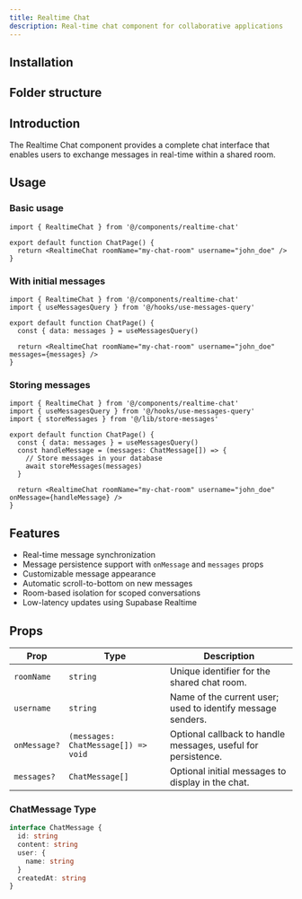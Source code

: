 ```yaml
---
title: Realtime Chat
description: Real-time chat component for collaborative applications
---
```


<div className="flex flex-row -space-x-px w-full">
  <BlockPreview name="realtime-chat" isPair />
  <BlockPreview name="realtime-chat" isPair />
</div>

## Installation

<BlockItem
  name="realtime-chat-tanstack"
  description="Renders a real-time chat interface for users in a shared room."
/>

## Folder structure

<RegistryBlock itemName="realtime-chat-tanstack" />

## Introduction

The Realtime Chat component provides a complete chat interface that enables users to exchange messages in real-time within a shared room.

## Usage

### Basic usage

```tsx
import { RealtimeChat } from '@/components/realtime-chat'

export default function ChatPage() {
  return <RealtimeChat roomName="my-chat-room" username="john_doe" />
}
```

### With initial messages

```tsx
import { RealtimeChat } from '@/components/realtime-chat'
import { useMessagesQuery } from '@/hooks/use-messages-query'

export default function ChatPage() {
  const { data: messages } = useMessagesQuery()

  return <RealtimeChat roomName="my-chat-room" username="john_doe" messages={messages} />
}
```

### Storing messages

```tsx
import { RealtimeChat } from '@/components/realtime-chat'
import { useMessagesQuery } from '@/hooks/use-messages-query'
import { storeMessages } from '@/lib/store-messages'

export default function ChatPage() {
  const { data: messages } = useMessagesQuery()
  const handleMessage = (messages: ChatMessage[]) => {
    // Store messages in your database
    await storeMessages(messages)
  }

  return <RealtimeChat roomName="my-chat-room" username="john_doe" onMessage={handleMessage} />
}
```

## Features

- Real-time message synchronization
- Message persistence support with `onMessage` and `messages` props
- Customizable message appearance
- Automatic scroll-to-bottom on new messages
- Room-based isolation for scoped conversations
- Low-latency updates using Supabase Realtime

## Props

| Prop         | Type                                | Description                                                   |
| ------------ | ----------------------------------- | ------------------------------------------------------------- |
| `roomName`   | `string`                            | Unique identifier for the shared chat room.                   |
| `username`   | `string`                            | Name of the current user; used to identify message senders.   |
| `onMessage?` | `(messages: ChatMessage[]) => void` | Optional callback to handle messages, useful for persistence. |
| `messages?`  | `ChatMessage[]`                     | Optional initial messages to display in the chat.             |

### ChatMessage Type

```typescript
interface ChatMessage {
  id: string
  content: string
  user: {
    name: string
  }
  createdAt: string
}
```
